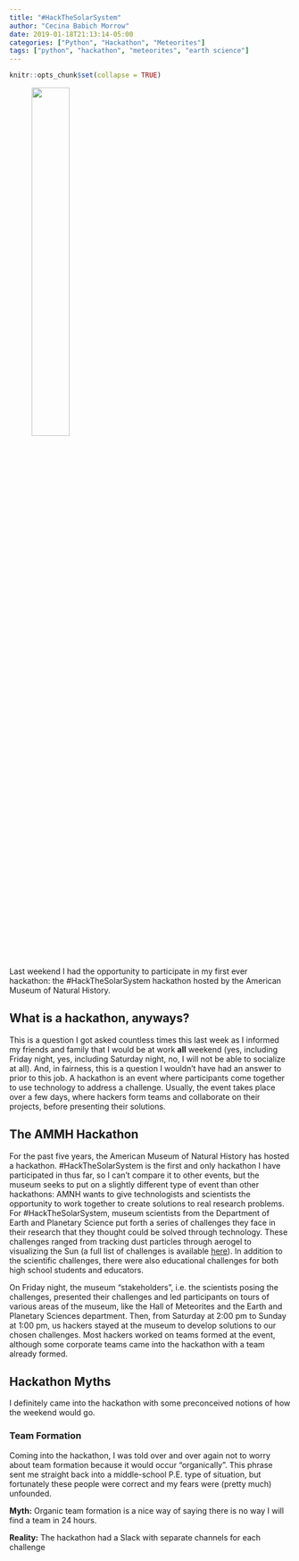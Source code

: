 ```yaml
---
title: "#HackTheSolarSystem"
author: "Cecina Babich Morrow"
date: 2019-01-18T21:13:14-05:00
categories: ["Python", "Hackathon", "Meteorites"]
tags: ["python", "hackathon", "meteorites", "earth science"]
---
```


```r
knitr::opts_chunk$set(collapse = TRUE)
```


<figure>
  <img class="special-img-class" style="width:40%" src="/img/hackthesolarsystem.png" />
</figure>

Last weekend I had the opportunity to participate in my first ever hackathon: the #HackTheSolarSystem hackathon hosted by the American Museum of Natural History. 

## What is a hackathon, anyways?

This is a question I got asked countless times this last week as I informed my friends and family that I would be at work **all** weekend (yes, including Friday night, yes, including Saturday night, no, I will not be able to socialize at all). And, in fairness, this is a question I wouldn't have had an answer to prior to this job. A hackathon is an event where participants come together to use technology to address a challenge. Usually, the event takes place over a few days, where hackers form teams and collaborate on their projects, before presenting their solutions.

## The AMMH Hackathon

For the past five years, the American Museum of Natural History has hosted a hackathon. #HackTheSolarSystem is the first and only hackathon I have participated in thus far, so I can't compare it to other events, but the museum seeks to put on a slightly different type of event than other hackathons: AMNH wants to give technologists and scientists the opportunity to work together to create solutions to real research problems. For #HackTheSolarSystem, museum scientists from the Department of Earth and Planetary Science put forth a series of challenges they face in their research that they thought could be solved through technology. These challenges ranged from tracking dust particles through aerogel to visualizing the Sun (a full list of challenges is available [here](https://github.com/amnh/HackTheSolarSystem/wiki/Challenges)). In addition to the scientific challenges, there were also educational challenges for both high school students and educators.

On Friday night, the museum "stakeholders", i.e. the scientists posing the challenges, presented their challenges and led participants on tours of various areas of the museum, like the Hall of Meteorites and the Earth and Planetary Sciences department. Then, from Saturday at 2:00 pm to Sunday at 1:00 pm, us hackers stayed at the museum to develop solutions to our chosen challenges. Most hackers worked on teams formed at the event, although some corporate teams came into the hackathon with a team already formed.

## Hackathon Myths

I definitely came into the hackathon with some preconceived notions of how the weekend would go.

### Team Formation

Coming into the hackathon, I was told over and over again not to worry about team formation because it would occur "organically". This phrase sent me straight back into a middle-school P.E. type of situation, but fortunately these people were correct and my fears were (pretty much) unfounded.

**Myth:** Organic team formation is a nice way of saying there is no way I will find a team in 24 hours.

**Reality:** The hackathon had a Slack with separate channels for each challenge


